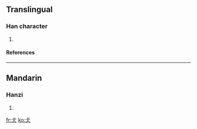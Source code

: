 ==Translingual==
===Han character===
{{Han char|rn=9|rad=人|as=03|sn=5|four=|canj=卜一人 (YMO)}}
# {{defn|Han|sort=人03}}
====References====
{{Han ref|kx=0094.051|dkj=00394|dj=0199.050|hdz=10111.040|uh=4EE7|ud=20199}}
----
==Mandarin==
===Hanzi===
{{cmn-hanzi|pin=[[cháng]] (chang2)|wg=ch'ang<sup>2</sup>}}
# {{defn|Mandarin}}




[[fr:仧]]
[[ko:仧]]
